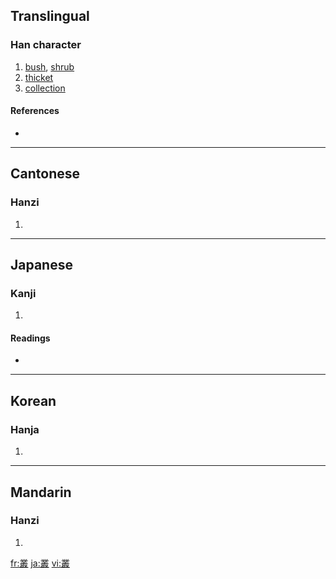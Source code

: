 {{see|丛}}
==Translingual==

===Han character===
{{Han char|rn=29|rad=又|as=16|sn=18|four=3214<sub>7</sub>|canj=廿金廿水 (TCTE)}}

# [[bush]], [[shrub]]
# [[thicket]]
# [[collection]]

====References====
* {{Han ref|kx=0167.120|dkj=03220|dj=0379.080|hdz=10402.150|uh=53E2|ud=21474|bh=C24F|bd=49743}}

----

==Cantonese==

===Hanzi===
{{yue-hanzi|jyut=|y=chung4}}

# {{defn|Cantonese}}

----

==Japanese==

===Kanji===
{{ja-kanji|grade=|rs=又16}}

# {{defn|Japanese}}

====Readings====
* {{ja-readings|on=[[そう]] (sō)|kun=[[くさむら]] (kusamura), [[むらがる]] (muragaru)}}

----

==Korean==

===Hanja===
{{ko-hanja|hangeul=총|rv=chong|mr=ch'ong}}

# {{defn|Korean}}

----

==Mandarin==

===Hanzi===
{{cmn-hanzi|sim=丛|pin=[[cóng]] ([[cong2]])|wg=ts'ung<sup>2</sup>}}

# {{defn|Mandarin}}

[[fr:叢]]
[[ja:叢]]
[[vi:叢]]